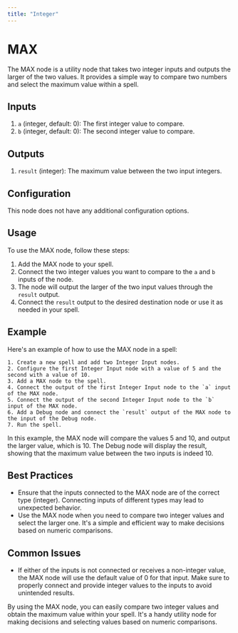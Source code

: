 ```yaml
---
title: "Integer"
---
```


# MAX

The MAX node is a utility node that takes two integer inputs and outputs the larger of the two values. It provides a simple way to compare two numbers and select the maximum value within a spell.

## Inputs

1. `a` (integer, default: 0): The first integer value to compare.
2. `b` (integer, default: 0): The second integer value to compare.

## Outputs

1. `result` (integer): The maximum value between the two input integers.

## Configuration

This node does not have any additional configuration options.

## Usage

To use the MAX node, follow these steps:

1. Add the MAX node to your spell.
2. Connect the two integer values you want to compare to the `a` and `b` inputs of the node.
3. The node will output the larger of the two input values through the `result` output.
4. Connect the `result` output to the desired destination node or use it as needed in your spell.

## Example

Here's an example of how to use the MAX node in a spell:

```
1. Create a new spell and add two Integer Input nodes.
2. Configure the first Integer Input node with a value of 5 and the second with a value of 10.
3. Add a MAX node to the spell.
4. Connect the output of the first Integer Input node to the `a` input of the MAX node.
5. Connect the output of the second Integer Input node to the `b` input of the MAX node.
6. Add a Debug node and connect the `result` output of the MAX node to the input of the Debug node.
7. Run the spell.
```

In this example, the MAX node will compare the values 5 and 10, and output the larger value, which is 10. The Debug node will display the result, showing that the maximum value between the two inputs is indeed 10.

## Best Practices

- Ensure that the inputs connected to the MAX node are of the correct type (integer). Connecting inputs of different types may lead to unexpected behavior.
- Use the MAX node when you need to compare two integer values and select the larger one. It's a simple and efficient way to make decisions based on numeric comparisons.

## Common Issues

- If either of the inputs is not connected or receives a non-integer value, the MAX node will use the default value of 0 for that input. Make sure to properly connect and provide integer values to the inputs to avoid unintended results.

By using the MAX node, you can easily compare two integer values and obtain the maximum value within your spell. It's a handy utility node for making decisions and selecting values based on numeric comparisons.